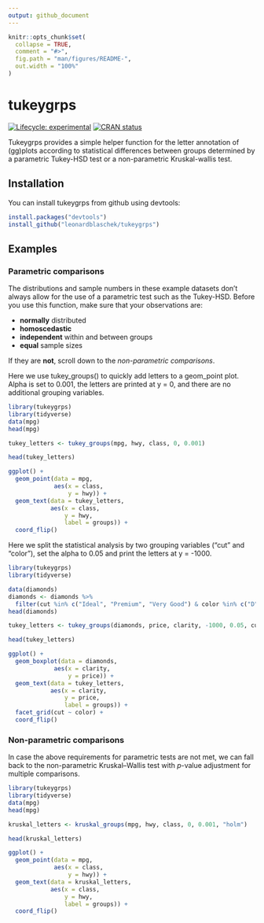 ```yaml
---
output: github_document
---
```


<!-- README.md is generated from README.Rmd. Please edit that file -->

```r
knitr::opts_chunk$set(
  collapse = TRUE,
  comment = "#>",
  fig.path = "man/figures/README-",
  out.width = "100%"
)
```
# tukeygrps

<!-- badges: start -->
[![Lifecycle: experimental](https://img.shields.io/badge/lifecycle-experimental-orange.svg)](https://www.tidyverse.org/lifecycle/#experimental)
[![CRAN status](https://www.r-pkg.org/badges/version/tukeygrps)](https://cran.r-project.org/package=tukeygrps)
<!-- badges: end -->

Tukeygrps provides a simple helper function for the letter annotation of (gg)plots according to statistical differences between groups determined by a parametric Tukey-HSD test or a non-parametric Kruskal-wallis test.

## Installation

You can install tukeygrps from github using devtools:

``` r
install.packages("devtools")
install_github("leonardblaschek/tukeygrps")
```

## Examples

### Parametric comparisons 

The distributions and sample numbers in these example datasets don't always allow for the use of a parametric test such as the Tukey-HSD. Before you use this function, make sure that your observations are:

* **normally** distributed
* **homoscedastic**
* **independent** within and between groups
* **equal** sample sizes

If they are **not**, scroll down to the *non-parametric comparisons*.

Here we use tukey_groups() to quickly add letters to a geom_point plot. Alpha is set to 0.001, the letters are printed at y = 0, and there are no additional grouping variables.

```r
library(tukeygrps)
library(tidyverse)
data(mpg)
head(mpg)

tukey_letters <- tukey_groups(mpg, hwy, class, 0, 0.001)

head(tukey_letters)

ggplot() +
  geom_point(data = mpg, 
             aes(x = class,
                 y = hwy)) +
  geom_text(data = tukey_letters,
            aes(x = class,
                y = hwy,
                label = groups)) +
  coord_flip()
```

Here we split the statistical analysis by two grouping variables ("cut" and "color"), set the alpha to 0.05 and print the letters at y = -1000.

```r
library(tukeygrps)
library(tidyverse)

data(diamonds)
diamonds <- diamonds %>% 
  filter(cut %in% c("Ideal", "Premium", "Very Good") & color %in% c("D", "E", "F"))
head(diamonds)

tukey_letters <- tukey_groups(diamonds, price, clarity, -1000, 0.05, cut, color)

head(tukey_letters)

ggplot() +
  geom_boxplot(data = diamonds, 
             aes(x = clarity,
                 y = price)) +
  geom_text(data = tukey_letters,
            aes(x = clarity,
                y = price,
                label = groups)) +
  facet_grid(cut ~ color) +
  coord_flip()

```

### Non-parametric comparisons 

In case the above requirements for parametric tests are not met, we can fall back to the non-parametric Kruskal–Wallis test with *p*-value adjustment for multiple comparisons.

```r
library(tukeygrps)
library(tidyverse)
data(mpg)
head(mpg)

kruskal_letters <- kruskal_groups(mpg, hwy, class, 0, 0.001, "holm")

head(kruskal_letters)

ggplot() +
  geom_point(data = mpg, 
             aes(x = class,
                 y = hwy)) +
  geom_text(data = kruskal_letters,
            aes(x = class,
                y = hwy,
                label = groups)) +
  coord_flip()
```
